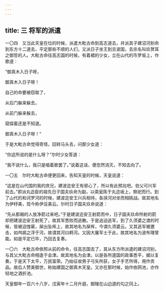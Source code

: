 ```yaml
---
---
---
```

title: 三 将军的派遣
---




一〇四　又当此天皇在位的时候，派遣大毗古命到高志道去，并派其子建沼河别命到东方十二道去，平定那些不顺的人们，又派日子坐王到旦波国，去杀名叫玖贺耳之御笠的人。大毗古命往高志国的时候，有着裙的少女，立在山代的币罗坂上，作歌道：

“御真木入日子呀，

御真木入日子呀！

自己的命要被窃取了，

从后门躲来躲去，

从前门躲来躲去，

窥探着还是不知道。

御真木入日子呀！”

于是大毗古命觉得奇怪，回转马头去，问那少女道：

“你这所说的是什么呀？”尔时少女答道：

“我不说什么，我只是唱着歌罢了。”说着这话，便忽然消灭，不知去向了。

一〇五　尔时大毗古命便更回来，告知天皇的时候，天皇说道：

“这是在山代国的我的庶兄，建波迩安王有邪心了，所以有此预兆吧。伯父可兴军前去。”即派丸迩臣的祖先日子国夫玖命为副，以斋瓮陈于丸迩坂上，祭祀而行。到了山代的和诃罗河的时候，建波迩安王兴兵相待，各挟河对坐而相挑战。故其地名为伊杼美，现今称伊豆美云。尔时日子国夫玖命说道：

“先从那厢的人放净箭过来吧。”于是建波迩安王射箭而中，日子国夫玖命所射的箭却把建波迩安王射死了，故其军悉败而逃散。于是追迫逃军，到了久须婆之渡的时候，皆被迫惶窘，屎出坠裈上，故其地名为屎裈，今谓久须婆云。又其逃军被邀击，如鸬鹚之浮于河，故谓其河曰鹈河。又因大屠军士于此，故其地名为波布理曾能。如是平定已毕，乃回去复奏。

一〇六　大毗古命依照从前的命令，往高志国去了，其从东方所派遣的建沼河别，与其父大毗古命相逢于会津。故其地名为会津。以是各所遣国的政事悉平，据以复奏。于是天下太平，万民富荣。乃始征收男子弓矢所获，女子手艺所得，用作贡品。故后人赞美御世，称始建国之御真木天皇。又亦在那时候，始作依网池，亦作轻地之酒折池。

天皇御年一百六十八岁，戊寅年十二月升遐，御陵在山边道的勾之冈上。